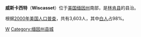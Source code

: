 {{Infobox Settlement
| name = 威斯卡西特<br/>Wiscasset
| image_skyline = 52811.jpg
| imagesize = 250px
| image_caption = 
| image_flag = 
| image_shield = 
| pushpin_map = USA Maine
| pushpin_label_position = bottom
| subdivision_type = 国家
| subdivision_name = {{USA}}
| subdivision_type1 = [[美国行政区划|州]]
| subdivision_name1 = [[缅因州|缅因州]]
| subdivision_type2 = [[缅因州各县列表|县]]
| subdivision_name2 =  [[林肯县_(缅因州)|林肯县]]
| elevation_m = 
| elevation_ft = 
| area_total_km2 = 71.8
| population_as_of = 2000年
| population_total = 3603
| population_density_km2 = auto
| timezone = [[EST|EST]]
| utc_offset = -5
| timezone_DST = [[EDT|EDT]]
| utc_offset_DST = -4
| latd = 44
| latm = 00
| lats = 10
| latNS = N
| longd = 69
| longm = 39
| longs = 57
| longEW = W
| website = https://web.archive.org/web/20090210090939/http://www.wiscasset-me.gov/ 
}}
'''威斯卡西特'''（'''Wiscasset'''）位于[[美国|美国]][[缅因州|缅因州]]南部，是[[林肯县_(缅因州)|林肯县]]的县治。

根据[[2000年美国人口普查|2000年美国人口普查]]，共有3,603人，其中[[白人|白人]]占98%。

{{Maine-stub}}

[[Category:缅因州城市|W]]
[[Category:缅因州县城|Category:缅因州县城]]